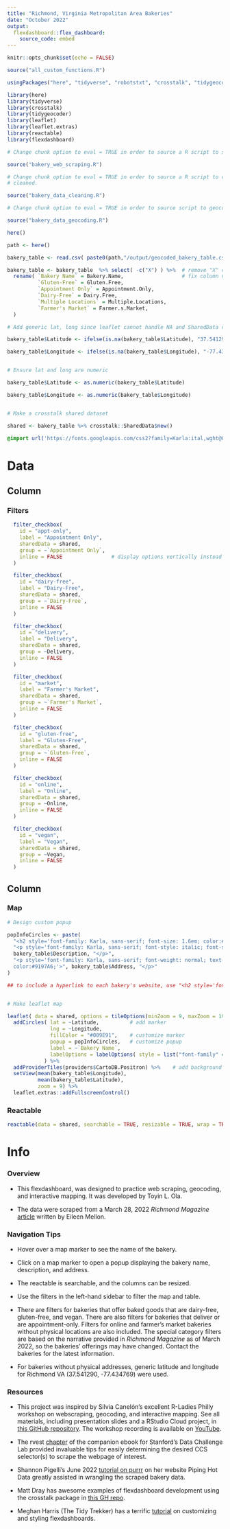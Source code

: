 ```yaml
---
title: "Richmond, Virginia Metropolitan Area Bakeries"
date: "October 2022"
output:
  flexdashboard::flex_dashboard:
    source_code: embed
---
```


```r

knitr::opts_chunk$set(echo = FALSE)

source("all_custom_functions.R")

usingPackages("here", "tidyverse", "robotstxt", "crosstalk", "tidygeocoder", "leaflet", "leaflet.extras", "reactable", "flexdashboard")

library(here)
library(tidyverse)
library(crosstalk)
library(tidygeocoder)
library(leaflet)
library(leaflet.extras)
library(reactable)
library(flexdashboard)

```

```r

# Change chunk option to eval = TRUE in order to source a R script to scrape the web for the bakeries' data in lieu of loading # data that has already been scraped.

source("bakery_web_scraping.R")

```

```r

# Change chunk option to eval = TRUE in order to source a R script to clean data instead of loading data that has already been
# cleaned.

source("bakery_data_cleaning.R")

```

```r

# Change chunk option to eval = TRUE in order to source script to geocode data instead of loading data in next chunk.

source("bakery_data_geocoding.R")

```

```r

here()

path <- here()

bakery_table <- read.csv( paste0(path,"/output/geocoded_bakery_table.csv") )

bakery_table <- bakery_table  %>% select( -c("X") ) %>%  # remove "X" column from reading in csv
  rename( `Bakery Name` = Bakery.Name,                   # fix column names from reading in csv
          `Gluten-Free` = Gluten.Free, 
          `Appointment Only` = Appointment.Only,
          `Dairy-Free` = Dairy.Free, 
          `Multiple Locations` = Multiple.Locations,
          `Farmer's Market` = Farmer.s.Market,
  )

```

```r

# Add generic lat, long since leaflet cannot handle NA and SharedData cannot be filtered

bakery_table$Latitude <- ifelse(is.na(bakery_table$Latitude), "37.541290", bakery_table$Latitude )

bakery_table$Longitude <- ifelse(is.na(bakery_table$Longitude), "-77.434769", bakery_table$Longitude )


# Ensure lat and long are numeric

bakery_table$Latitude <- as.numeric(bakery_table$Latitude)

bakery_table$Longitude <- as.numeric(bakery_table$Longitude)


# Make a crosstalk shared dataset

shared <- bakery_table %>% crosstalk::SharedData$new()

```

```css

@import url('https://fonts.googleapis.com/css2?family=Karla:ital,wght@0,300;0,400;1,300;1,400&display=swap');

```


**Data**
=====================================  


Column {data-width=175}
-------------------------------------

### Filters

```r


  filter_checkbox(
    id = "appt-only",
    label = "Appointment Only",
    sharedData = shared,
    group = ~`Appointment Only`,
    inline = FALSE                # display options vertically instead of horizontally
  )

  filter_checkbox(
    id = "dairy-free",
    label = "Dairy-Free",
    sharedData = shared,
    group = ~`Dairy-Free`,
    inline = FALSE
  )

  filter_checkbox(
    id = "delivery",
    label = "Delivery",
    sharedData = shared,
    group = ~Delivery,
    inline = FALSE
  )

  filter_checkbox(
    id = "market",
    label = "Farmer's Market",
    sharedData = shared,
    group = ~`Farmer's Market`,
    inline = FALSE
  )

  filter_checkbox(
    id = "gluten-free",
    label = "Gluten-Free",
    sharedData = shared,
    group = ~`Gluten-Free`,
    inline = FALSE
  )

  filter_checkbox(
    id = "online",
    label = "Online",
    sharedData = shared,
    group = ~Online,
    inline = FALSE
  )

  filter_checkbox(
    id = "vegan",
    label = "Vegan",
    sharedData = shared,
    group = ~Vegan,
    inline = FALSE
  )

```


Column {data-width=825}
-------------------------------------

### Map

```r

# Design custom popup

popInfoCircles <- paste(
  "<h2 style='font-family: Karla, sans-serif; font-size: 1.6em; color:#43464C;'>",bakery_table$`Bakery Name`, "</h2>",
  "<p style='font-family: Karla, sans-serif; font-style: italic; font-size: 1.5em; color:#9197A6;'>",     
  bakery_table$Description, "</p>",
  "<p style='font-family: Karla, sans-serif; font-weight: normal; text-align: center; font-size: 1em; 
  color:#9197A6;'>", bakery_table$Address, "</p>"
)

## to include a hyperlink to each bakery's website, use "<h2 style='font-family: Karla, sans-serif; font-size: 1.6em; color:#43464C;'>", "<a href=", bakery_table$Hyperlink, ">", bakery_table$`Bakery Name`, "</a></h2>"


# Make leaflet map

leaflet( data = shared, options = tileOptions(minZoom = 9, maxZoom = 19) ) %>%
  addCircles( lat = ~Latitude,          # add marker
              lng = ~Longitude,
              fillColor = "#009E91",    # customize marker
              popup = popInfoCircles,   # customize popup
              label = ~`Bakery Name`,
              labelOptions = labelOptions( style = list("font-family" = "Karla, sans-serif","font-size" = "1.2em") )
            ) %>%
  addProviderTiles(providers$CartoDB.Positron) %>%    # add background map
  setView(mean(bakery_table$Longitude), 
          mean(bakery_table$Latitude), 
          zoom = 9) %>%
  leaflet.extras::addFullscreenControl()

```

### Reactable

```r

reactable(data = shared, searchable = TRUE, resizable = TRUE, wrap = TRUE )

```


**Info**
===================================== 

### Overview

- This flexdashboard, was designed to practice web scraping, geocoding, and interactive mapping. It was developed by Toyin L. Ola.

- The data were scraped from a March 28, 2022 *Richmond Magazine* [article](https://richmondmagazine.com/restaurants-in-richmond/richmond-area-bakeries/) written by Eileen Mellon.

### Navigation Tips

- Hover over a map marker to see the name of the bakery. 

- Click on a map marker to open a popup displaying the bakery name, description, and address. 

- The reactable is searchable, and the columns can be resized.

- Use the filters in the left-hand sidebar to filter the map and table. 

- There are filters for bakeries that offer baked goods that are dairy-free, gluten-free, and vegan. There are also filters for bakeries that deliver or are appointment-only. Filters for online and farmer's market bakeries without physical locations are also included. The special category filters are based on the narrative provided in *Richmond Magazine* as of March 2022, so the bakeries' offerings may have changed. Contact the bakeries for the latest information.

- For bakeries without physical addresses, generic latitude and longitude for Richmond VA (37.541290, -77.434769) were used.

### Resources

- This project was inspired by Silvia Canelón's excellent R-Ladies Philly workshop on webscraping, geocoding,
and interactive mapping. See all materials, including presentation slides and a RStudio Cloud project, in [this GitHub repository](https://github.com/spcanelon/2022-ccd-sips). The workshop recording is available on [YouTube](https://www.youtube.com/watch?v=tcfHr0oeOMw).

- The rvest [chapter](https://dcl-wrangle.stanford.edu/rvest.html) of the companion ebook for Stanford's Data Challenge Lab provided invaluable tips for easily determining the desired CCS selector(s) to scrape the webpage of interest.

- Shannon Pigelli's June 2022 [tutorial on purrr](https://www.pipinghotdata.com/talks/2022-06-08-iterating-well-with-purrr/) on her website Piping Hot Data greatly assisted in wrangling the scraped bakery data.

- Matt Dray has awesome examples of flexdashboard development using the crosstalk package in [this GH repo](https://github.com/matt-dray/earl18-crosstalk).

- Meghan Harris (The Tidy Trekker) has a terrific [tutorial](https://www.thetidytrekker.com/post/dull-dashboards) on customizing and styling flexdashboards.
